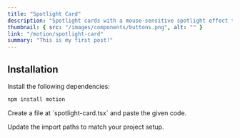 ```yaml
---
title: "Spotlight Card"
description: "Spotlight cards with a mouse-sensitive spotlight effect that highlights the border of the div or section as you move your cursor"
thumbnail: { src: "/images/components/buttons.png", alt: "" }
link: "/motion/spotlight-card"
summary: "This is my first post!"
---
```


<ComponentPreview name="spotlight-card-demo" />

## Installation

<Steps>
<Step>
Install the following dependencies:
</Step>

```bash
npm install motion
```

<Step>
Create a file at `spotlight-card.tsx` and paste the given code.
</Step>

<CollapsibleSource name="spotlight-card" />

<Step>Update the import paths to match your project setup.</Step>

</Steps>

